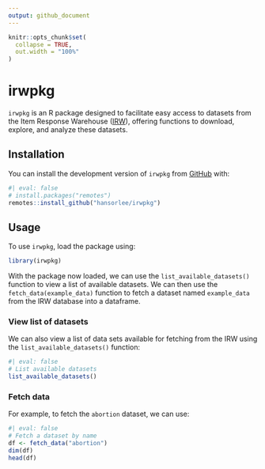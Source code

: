 ```yaml
---
output: github_document
---
```


```r
knitr::opts_chunk$set(
  collapse = TRUE,
  out.width = "100%"
)
```

# irwpkg

`irwpkg` is an R package designed to facilitate easy access to datasets from the Item Response Warehouse ([IRW](https://datapages.github.io/irw/)), offering functions to download, explore, and analyze these datasets. 

## Installation
You can install the development version of `irwpkg` from [GitHub](https://github.com/) with:

```r
#| eval: false
# install.packages("remotes")
remotes::install_github("hansorlee/irwpkg")
```

## Usage

To use `irwpkg`, load the package using:

```r
library(irwpkg)
```

With the package now loaded, we can use the `list_available_datasets()` function to view a list of available datasets. We can then use the `fetch_data(example_data)` function to fetch a dataset named `example_data` from the IRW database into a dataframe.

### View list of datasets
We can also view a list of data sets available for fetching from the IRW using the `list_available_datasets()` function:

```r
#| eval: false
# List available datasets
list_available_datasets()
```

### Fetch data
For example, to fetch the `abortion` dataset, we can use:

```r
#| eval: false
# Fetch a dataset by name
df <- fetch_data("abortion")
dim(df)
head(df)
```


